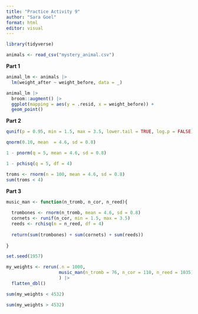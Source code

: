 ```yaml
---
title: "Practice Activity 9"
author: "Sara Goel"
format: html
editor: visual
---
```


```r
library(tidyverse)
```


```r
animals <- read_csv("mystery_animal.csv")
```

**Part 1**

```r
animal_lm <- animals |> 
  lm(weight_after ~ weight_before, data = _)
```

```r
animal_lm |> 
  broom::augment() |> 
  ggplot(mapping = aes(y = .resid, x = weight_before)) +
  geom_point()
```

**Part 2**

```r
qunif(p = 0.95, min = 1.5, max = 3.5, lower.tail = TRUE, log.p = FALSE)
```

```r
qnorm(0.10, mean  = 4.6, sd = 0.8)
```

```r
1 - pnorm(q = 5, mean = 4.6, sd = 0.8)
```

```r
1 - pchisq(q = 5, df = 4)
```

```r
troms <- rnorm(n = 100, mean = 4.6, sd = 0.8)
sum(troms < 4)
```

**Part 3**

```r
music_man <- function(n_tromb, n_cor, n_reed){
  
  trombones <- rnorm(n_tromb, mean = 4.6, sd = 0.8)
  cornets <- runif(n_cor, min = 1.5, max = 3.5)
  reeds <- rchisq(n = n_reed, df = 4)
  
  return(sum(trombones) + sum(cornets) + sum(reeds))
  
}

set.seed(1957)

my_weights <- rerun(.n = 1000, 
                    music_man(n_tromb = 76, n_cor = 110, n_reed = 1035)
                    ) |> 
  flatten_dbl()
```

```r
sum(my_weights < 4532)
```

```r
sum(my_weights > 4532)
```

